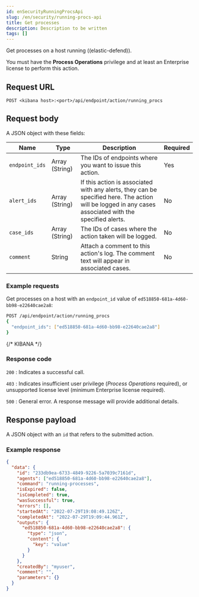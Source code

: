 ```yaml
---
id: enSecurityRunningProcsApi
slug: /en/security/running-procs-api
title: Get processes
description: Description to be written
tags: []
---
```


<div id="running-procs-api"></div>

Get processes on a host running ((elastic-defend)).

You must have the **Process Operations** <DocLink id="enSecurityEndpointManagementReq">privilege</DocLink> and at least an Enterprise license to perform this action.

## Request URL

`POST <kibana host>:<port>/api/endpoint/action/running_procs`

## Request body

A JSON object with these fields:

| Name | Type | Description | Required |
|---|---|---|---|
| `endpoint_ids` | Array (String) | The IDs of endpoints where you want to issue this action. | Yes |
| `alert_ids` | Array (String) | If this action is associated with any alerts, they can be specified here. The action will be logged in any cases associated with the specified alerts. | No |
| `case_ids` | Array (String) | The IDs of cases where the action taken will be logged. | No |
| `comment` | String | Attach a comment to this action's log. The comment text will appear in associated cases. | No |

### Example requests

Get processes on a host with an `endpoint_id` value of `ed518850-681a-4d60-bb98-e22640cae2a8`:

```sh
POST /api/endpoint/action/running_procs
{
  "endpoint_ids": ["ed518850-681a-4d60-bb98-e22640cae2a8"]
}
```
{/* KIBANA */}

### Response code

`200` 
    : Indicates a successful call.

`403` 
    : 	Indicates insufficient user privilege (*Process Operations* required), or unsupported license level (minimum Enterprise license required).

`500` 
    : 	General error. A response message will provide additional details.

## Response payload

A JSON object with an `id` that refers to the submitted action.

### Example response

```json
{
  "data": {
    "id": "233db9ea-6733-4849-9226-5a7039c7161d",
    "agents": ["ed518850-681a-4d60-bb98-e22640cae2a8"],
    "command": "running-processes",
    "isExpired": false,
    "isCompleted": true,
    "wasSuccessful": true,
    "errors": [],
    "startedAt": "2022-07-29T19:08:49.126Z",
    "completedAt": "2022-07-29T19:09:44.961Z",
    "outputs": {
      "ed518850-681a-4d60-bb98-e22640cae2a8": {
        "type": "json",
        "content": {
          "key": "value"
        }
      }
    },
    "createdBy": "myuser",
    "comment": "",
    "parameters": {}
  }
}
```
